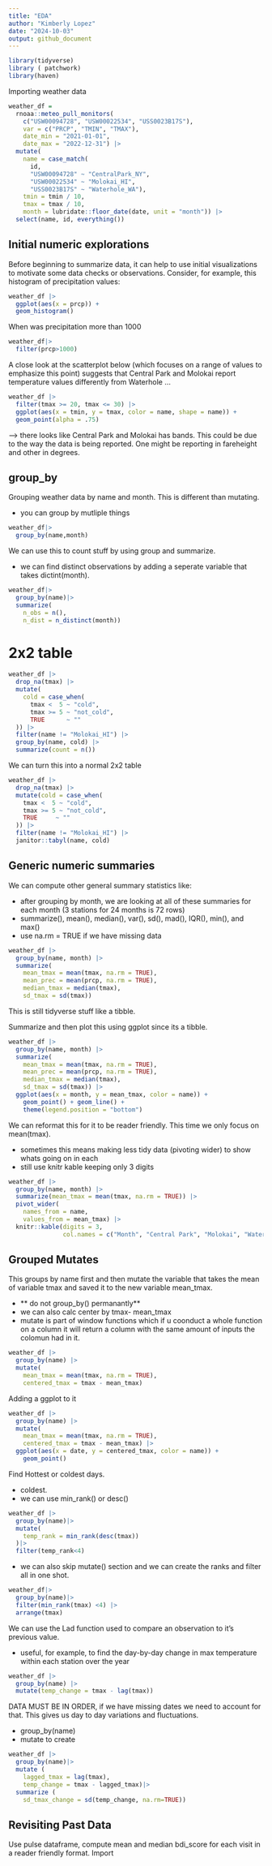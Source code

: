```yaml
---
title: "EDA"
author: "Kimberly Lopez"
date: "2024-10-03"
output: github_document
---
```



```r
library(tidyverse)
library ( patchwork)
library(haven)
```

Importing weather data
```r
weather_df = 
  rnoaa::meteo_pull_monitors(
    c("USW00094728", "USW00022534", "USS0023B17S"),
    var = c("PRCP", "TMIN", "TMAX"), 
    date_min = "2021-01-01",
    date_max = "2022-12-31") |>
  mutate(
    name = case_match(
      id, 
      "USW00094728" ~ "CentralPark_NY", 
      "USW00022534" ~ "Molokai_HI",
      "USS0023B17S" ~ "Waterhole_WA"),
    tmin = tmin / 10,
    tmax = tmax / 10,
    month = lubridate::floor_date(date, unit = "month")) |>
  select(name, id, everything())

```

## Initial numeric explorations
Before beginning to summarize data, it can help to use initial visualizations to motivate some data checks or observations. Consider, for example, this histogram of precipitation values:
```r
weather_df |> 
  ggplot(aes(x = prcp)) + 
  geom_histogram()
```

When was precipitation more than 1000

```r
weather_df|> 
  filter(prcp>1000)
```

A close look at the scatterplot below (which focuses on a range of values to emphasize this point) suggests that Central Park and Molokai report temperature values differently from Waterhole …
```r
weather_df |> 
  filter(tmax >= 20, tmax <= 30) |> 
  ggplot(aes(x = tmin, y = tmax, color = name, shape = name)) + 
  geom_point(alpha = .75)
```
--> there looks like Central Park and Molokai has bands. This could be due to the way the data is being reported. One might be reporting in fareheight and other in degrees.


##   group_by

Grouping weather data by name and month. This is different than mutating. 

- you can group by mutliple things

```r
weather_df|> 
  group_by(name,month)
```
We can use this to count stuff by using group and summarize. 

- we can find distinct observations by adding a seperate variable that takes dictint(month). 
```r
weather_df|> 
  group_by(name)|> 
  summarize(
    n_obs = n(), 
    n_dist = n_distinct(month))

```
# 2x2 table 

```r
weather_df |> 
  drop_na(tmax) |> 
  mutate(
    cold = case_when(
      tmax <  5 ~ "cold",
      tmax >= 5 ~ "not_cold",
      TRUE      ~ ""
  )) |> 
  filter(name != "Molokai_HI") |> 
  group_by(name, cold) |> 
  summarize(count = n())
```
We can turn this into a normal 2x2 table 
```r
weather_df |> 
  drop_na(tmax) |> 
  mutate(cold = case_when(
    tmax <  5 ~ "cold",
    tmax >= 5 ~ "not_cold",
    TRUE     ~ ""
  )) |> 
  filter(name != "Molokai_HI") |> 
  janitor::tabyl(name, cold)
```

## Generic numeric summaries 

We can compute other general summary statistics like:

- after grouping by month, we are looking at all of these summaries for each month (3 stations for 24 months is 72 rows)
- summarize(), mean(), median(), var(), sd(), mad(), IQR(), min(), and max()
- use na.rm = TRUE if we have missing data
```r
weather_df |>
  group_by(name, month) |>
  summarize(
    mean_tmax = mean(tmax, na.rm = TRUE),
    mean_prec = mean(prcp, na.rm = TRUE),
    median_tmax = median(tmax),
    sd_tmax = sd(tmax))
```
This is still tidyverse stuff like a tibble. 

Summarize and then plot this using ggplot since its a tibble. 

```r
weather_df |>
  group_by(name, month) |>
  summarize(
    mean_tmax = mean(tmax, na.rm = TRUE),
    mean_prec = mean(prcp, na.rm = TRUE),
    median_tmax = median(tmax),
    sd_tmax = sd(tmax)) |> 
  ggplot(aes(x = month, y = mean_tmax, color = name)) + 
    geom_point() + geom_line() + 
    theme(legend.position = "bottom")
```

We can reformat this for it to be reader friendly. This time we only focus on mean(tmax). 

- sometimes this means making less tidy data (pivoting wider) to show whats going on in each
- still use knitr kable keeping only 3 digits
```r
weather_df |>
  group_by(name, month) |>
  summarize(mean_tmax = mean(tmax, na.rm = TRUE)) |> 
  pivot_wider(
    names_from = name,
    values_from = mean_tmax) |> 
  knitr::kable(digits = 3, 
               col.names = c("Month", "Central Park", "Molokai", "Waterhole"))
```

## Grouped Mutates

This groups by name first and then mutate the variable that takes the mean of variable tmax and saved it to the new variable mean_tmax. 

- ** do not group_by() permanantly**
- we can also calc center by tmax- mean_tmax
- mutate is part of window functions which if u coonduct a whole function on a column it will return a column with the same amount of inputs the colomun had in it.

```r
weather_df |>
  group_by(name) |>
  mutate(
    mean_tmax = mean(tmax, na.rm = TRUE),
    centered_tmax = tmax - mean_tmax)
```
Adding a ggplot to it 
```r
weather_df |>
  group_by(name) |>
  mutate(
    mean_tmax = mean(tmax, na.rm = TRUE),
    centered_tmax = tmax - mean_tmax) |> 
  ggplot(aes(x = date, y = centered_tmax, color = name)) + 
    geom_point() 
```

Find Hottest or coldest days. 

- coldest. 
- we can use min_rank() or desc()
```r
weather_df |> 
  group_by(name)|>
  mutate(
    temp_rank = min_rank(desc(tmax))
  )|> 
  filter(temp_rank<4)
```
- we can also skip mutate() section and we can create the ranks and filter all in one shot. 
```r
weather_df|> 
  group_by(name)|>
  filter(min_rank(tmax) <4) |>
  arrange(tmax)
```

We can use the Lad function used to compare an observation to it’s previous value. 

- useful, for example, to find the day-by-day change in max temperature within each station over the year
```r
weather_df |>
  group_by(name) |>
  mutate(temp_change = tmax - lag(tmax))
```
DATA MUST BE IN ORDER, if we have missing dates we need to account for that. 
This gives us day to day variations and fluctuations. 

- group_by(name)
- mutate to create 
```r
weather_df |> 
  group_by(name)|>
  mutate (
    lagged_tmax = lag(tmax),
    temp_change = tmax - lagged_tmax)|>
  summarize ( 
    sd_tmax_change = sd(temp_change, na.rm=TRUE))
```

## Revisiting Past Data

Use pulse dataframe, compute mean and median bdi_score for each visit in a reader friendly format. 
Import 



